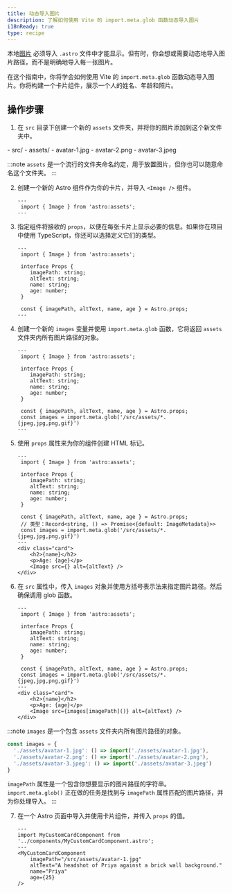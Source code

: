 ```yaml
---
title: 动态导入图片
description: 了解如何使用 Vite 的 import.meta.glob 函数动态导入图片
i18nReady: true
type: recipe
---
```


本地[图片](/zh-cn/guides/images/) 必须导入 `.astro` 文件中才能显示。但有时，你会想或需要动态地导入图片路径，而不是明确地导入每一张图片。

在这个指南中，你将学会如何使用 Vite 的 `import.meta.glob` 函数动态导入图片。你将构建一个卡片组件，展示一个人的姓名、年龄和照片。

## 操作步骤

1. 在 `src` 目录下创建一个新的 `assets` 文件夹，并将你的图片添加到这个新文件夹中。

<FileTree>
- src/
  - assets/
    - avatar-1.jpg
    - avatar-2.png
    - avatar-3.jpeg
</FileTree>

:::note
`assets` 是一个流行的文件夹命名约定，用于放置图片，但你也可以随意命名这个文件夹。
::: 

2. 创建一个新的 Astro 组件作为你的卡片，并导入 `<Image />` 组件。

    ```astro title="src/components/MyCustomCardComponent.astro" 
    ---
     import { Image } from 'astro:assets';
    ---
    ```

3. 指定组件将接收的 `props`，以便在每张卡片上显示必要的信息。如果你在项目中使用 TypeScript，你还可以选择定义它们的类型。

    ```astro title="src/components/MyCustomCardComponent.astro" ins={4-11}
    ---
     import { Image } from 'astro:assets';

     interface Props {
        imagePath: string;
        altText: string;
        name: string;
        age: number;
     }

     const { imagePath, altText, name, age } = Astro.props;
    ---
    ``` 

4. 创建一个新的 `images` 变量并使用 `import.meta.glob` 函数，它将返回 `assets` 文件夹内所有图片路径的对象。

    ```astro title="src/components/MyCustomCardComponent.astro" ins={12}
    ---
     import { Image } from 'astro:assets';

     interface Props {
        imagePath: string;
        altText: string;
        name: string;
        age: number;
     }
     
     const { imagePath, altText, name, age } = Astro.props;
     const images = import.meta.glob('/src/assets/*.{jpeg,jpg,png,gif}')
    ---
    ```

5. 使用 `props` 属性来为你的组件创建 HTML 标记。

    ```astro title="src/components/MyCustomCardComponent.astro" ins={14-18}
    ---
     import { Image } from 'astro:assets';

     interface Props {
        imagePath: string;
        altText: string;
        name: string;
        age: number;
     }
     
     const { imagePath, altText, name, age } = Astro.props;
     // 类型：Record<string, () => Promise<{default: ImageMetadata}>>
     const images = import.meta.glob('/src/assets/*.{jpeg,jpg,png,gif}')
    ---
    <div class="card">
        <h2>{name}</h2>
        <p>Age: {age}</p>
        <Image src={} alt={altText} />
    </div>
    ```

6. 在 `src` 属性中，传入 `images` 对象并使用方括号表示法来指定图片路径。然后确保调用 glob 函数。
   
    ```astro title="src/components/MyCustomCardComponent.astro" ins={17}
    ---
     import { Image } from 'astro:assets';

     interface Props {
        imagePath: string;
        altText: string;
        name: string;
        age: number;
     }
     
     const { imagePath, altText, name, age } = Astro.props;
     const images = import.meta.glob('/src/assets/*.{jpeg,jpg,png,gif}')
    ---
    <div class="card">
        <h2>{name}</h2>
        <p>Age: {age}</p>
        <Image src={images[imagePath]()} alt={altText} />
    </div>
    ```

:::note
`images` 是一个包含 `assets` 文件夹内所有图片路径的对象。

```js
const images = {
  './assets/avatar-1.jpg': () => import('./assets/avatar-1.jpg'),
  './assets/avatar-2.png': () => import('./assets/avatar-2.png'),
  './assets/avatar-3.jpeg': () => import('./assets/avatar-3.jpeg')
}
```

`imagePath` 属性是一个包含你想要显示的图片路径的字符串。`import.meta.glob()` 正在做的任务是找到与 `imagePath` 属性匹配的图片路径，并为你处理导入。
::: 

7. 在一个 Astro 页面中导入并使用卡片组件，并传入 `props` 的值。

    ```astro title="src/pages/index.astro" 
    ---
    import MyCustomCardComponent from '../components/MyCustomCardComponent.astro';
    ---
    <MyCustomCardComponent 
        imagePath="/src/assets/avatar-1.jpg"
        altText="A headshot of Priya against a brick wall background."
        name="Priya"
        age={25}
    />
    ```


